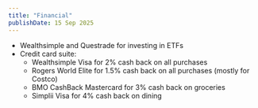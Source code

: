 ```yaml
---
title: "Financial"
publishDate: 15 Sep 2025
---
```


- Wealthsimple and Questrade for investing in ETFs
- Credit card suite:
    - Wealthsimple Visa for 2% cash back on all purchases
    - Rogers World Elite for 1.5% cash back on all purchases (mostly for Costco)
    - BMO CashBack Mastercard for 3% cash back on groceries
    - Simplii Visa for 4% cash back on dining
